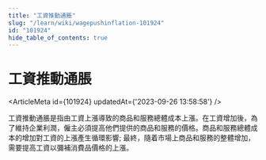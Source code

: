 ```yaml
---
title: "工資推動通脹"
slug: "/learn/wiki/wagepushinflation-101924"
id: "101924"
hide_table_of_contents: true
---
```



# 工資推動通脹

<ArticleMeta id={101924} updatedAt={'2023-09-26 13:58:58'} />
<div className='border-solid border-b border-t-0 my-4 border-[var(--ifm-color-gray-300)]' />

工資推動通脹是指由工資上漲導致的商品和服務總體成本上漲。在工資增加後，為了維持企業利潤，僱主必須提高他們提供的商品和服務的價格。商品和服務總體成本的增加對工資的上漲產生循環影響; 最終，隨着市場上商品和服務的整體增加，需要提高工資以彌補消費品價格的上漲。
